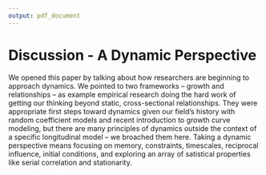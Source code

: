```yaml
---
output: pdf_document
---
```


# Discussion - A Dynamic Perspective

We opened this paper by talking about how researchers are beginning to approach dynamics. We pointed to two frameworks -- growth and relationships -- as example empirical research doing the hard work of getting our thinking beyond static, cross-sectional relationships. They were appropriate first steps toward dynamics given our field's history with random coefficient models and recent introduction to growth curve modeling, but there are many principles of dynamics outside the context of a specific longitudinal model -- we broached them here. Taking a dynamic perspective means focusing on memory, constraints, timescales, reciprocal influence, initial conditions, and exploring an array of satistical properties like serial correlation and stationarity. 
